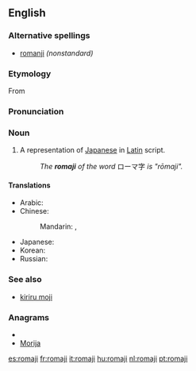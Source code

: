 {{wikipedia}}
{{also|rōmaji}}
==English==

===Alternative spellings===
* [[romanji]] ''(nonstandard)''

===Etymology===
From {{etyl|ja}} {{term|ローマ字|sc=Jpan|tr=[[rōmaji]]||roman letters|lang=ja}}

===Pronunciation===
{{rfp}}

===Noun===
{{en-noun|romaji}}

# A representation of [[Japanese]] in [[Latin]] script.
#: ''The '''romaji''' of the word'' ローマ字 ''is "rōmaji".''

====Translations====
{{trans-top|A representation of Japanese in Latin script}}
* Arabic: {{t|ar|روماجي|m|tr=ruumaji|sc=Arab}}
* Chinese:
*: Mandarin: {{t|zh|羅馬字|sc=Hani}},  {{t|zh|罗马字|tr=Luómǎ-zì|sc=Hani}}
{{trans-mid}}
* Japanese: {{t|ja|ローマ字|tr=ろーまじ, Rōma-ji|sc=Jpan}}
* Korean: {{t|ko|로마자|tr=Romaja|sc=Kore}}
* Russian: {{t|ru|ромадзи|f|tr=rómadzi|sc=Cyrl}} {{indeclinable}}
{{trans-bottom}}

===See also===
* [[kiriru moji]]

===Anagrams===
* {{alphagram|aijmor}}
* [[Morija#English|Morija]]

[[es:romaji]]
[[fr:romaji]]
[[it:romaji]]
[[hu:romaji]]
[[nl:romaji]]
[[pt:romaji]]